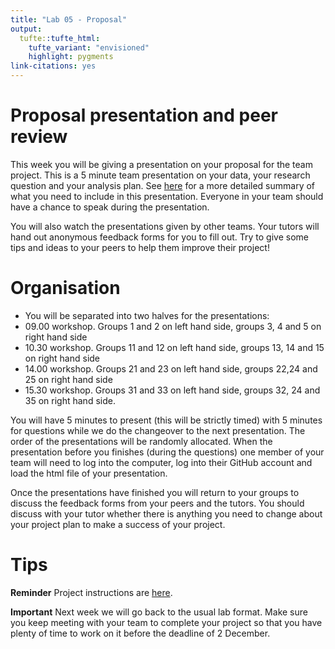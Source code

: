 ```yaml
---
title: "Lab 05 - Proposal"
output: 
  tufte::tufte_html:
    tufte_variant: "envisioned"
    highlight: pygments
link-citations: yes
---
```


# Proposal presentation and peer review

This week you will be giving a presentation on your proposal for the team project. This is a 5 minute team presentation on your data, your research question and your analysis plan. See [here](https://ids2022.netlify.app/assessments/project/#proposal) for a more detailed summary of what you need to include in this presentation. Everyone in your team should have a chance to speak during the presentation.

You will also watch the presentations given by other teams. Your tutors will hand out anonymous feedback forms for you to fill out. Try to give some tips and ideas to your peers to help them improve their project!

# Organisation
- You will be separated into two halves for the presentations:
- 09.00 workshop. Groups 1 and 2 on left hand side, groups 3, 4 and 5 on right hand side
- 10.30 workshop. Groups 11 and 12 on left hand side, groups 13, 14 and 15 on right hand side
- 14.00 workshop. Groups 21 and 23 on left hand side, groups 22,24 and 25 on right hand side
- 15.30 workshop. Groups 31 and 33 on left hand side, groups 32, 24 and 35 on right hand side. 

You will have 5 minutes to present (this will be strictly timed) with 5 minutes for questions while we do the changeover to the next presentation. The order of the presentations will be randomly allocated. When the presentation before you finishes (during the questions) one member of your team will need to log into the computer, log into their GitHub account and load the html file of your presentation.

Once the presentations have finished you will return to your groups to discuss the feedback forms from your peers and the tutors. You should discuss with your tutor whether there is anything you need to change about your project plan to make a success of your project.

# Tips

**Reminder** Project instructions are [here](https://ids2022.netlify.app/assessments/project/).

**Important** Next week we will go back to the usual lab format. Make sure you keep meeting with your team to complete your project so that you have plenty of time to work on it before the deadline of 2 December.  

 
